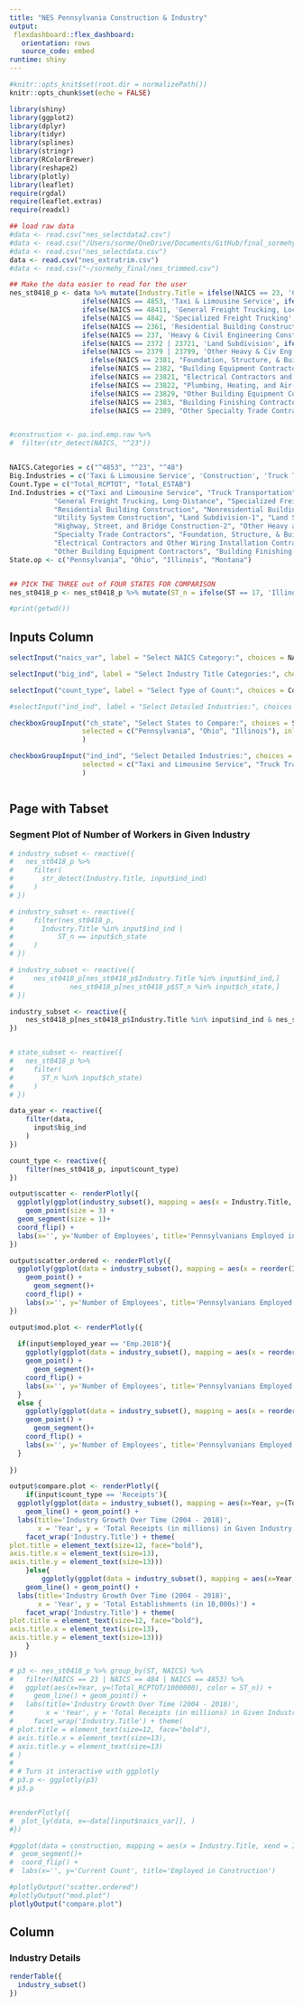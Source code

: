 ---
title: "NES Pennsylvania Construction & Industry"
output: 
 flexdashboard::flex_dashboard:
   orientation: rows
   source_code: embed
runtime: shiny
---

```{r setup, include=FALSE}
#knitr::opts_knit$set(root.dir = normalizePath())
knitr::opts_chunk$set(echo = FALSE)
```


```{r context="setup", include=FALSE}
library(shiny)
library(ggplot2)
library(dplyr)
library(tidyr)
library(splines)
library(stringr)
library(RColorBrewer)
library(reshape2)
library(plotly)
library(leaflet)
require(rgdal)
require(leaflet.extras)
require(readxl)

```


```{r data}

## load raw data
#data <- read.csv("nes_selectdata2.csv")
#data <- read.csv("/Users/sorme/OneDrive/Documents/GitHub/final_sormehy/nes_selectdata.csv")
#data <- read.csv("nes_selectdata.csv")
data <- read.csv("nes_extratrim.csv")
#data <- read.csv("~/sormehy_final/nes_trimmed.csv")

## Make the data easier to read for the user
nes_st0418_p <- data %>% mutate(Industry.Title = ifelse(NAICS == 23, 'Construction',
                  ifelse(NAICS == 4853, 'Taxi & Limousine Service', ifelse(NAICS == 484, 'Truck Transportation', ifelse(NAICS == 4841, 'General Freight Trucking',
                  ifelse(NAICS == 48411, 'General Freight Trucking, Local', ifelse(NAICS == 48412, 'General Freight Trucking, Long-Distance', 
                  ifelse(NAICS == 4842, 'Specialized Freight Trucking', ifelse(NAICS == 236, 'Construction of Buildings', 
                  ifelse(NAICS == 2361, 'Residential Building Construction', ifelse(NAICS == 2362, 'Nonresidential Building Construction', 
                  ifelse(NAICS == 237, 'Heavy & Civil Engineering Construction', ifelse(NAICS == 2371, 'Utility System Construction',
                  ifelse(NAICS == 2372 | 23721, 'Land Subdivision', ifelse(NAICS == 2373 | 23731, 'Highway, Street, & Bridge Construction', 
                  ifelse(NAICS == 2379 | 23799, 'Other Heavy & Civ Eng Construction', ifelse(NAICS == 238, "Specialty Trade Contractors",
                    ifelse(NAICS == 2381, "Foundation, Structure, & Building Exterior Contractors",
                    ifelse(NAICS == 2382, "Building Equipment Contractors",
                    ifelse(NAICS == 23821, "Electrical Contractors and Other Wiring Installation Contractors",
                    ifelse(NAICS == 23822, "Plumbing, Heating, and Air-Conditioning Contractors",
                    ifelse(NAICS == 23829, "Other Building Equipment Contractors",
                    ifelse(NAICS == 2383, "Building Finishing Contractors",
                    ifelse(NAICS == 2389, "Other Specialty Trade Contractors"))))))))))))))))))))))))


#construction <- pa.ind.emp.raw %>%
#  filter(str_detect(NAICS, "^23"))


NAICS.Categories = c("^4853", "^23", "^48")
Big.Industries = c('Taxi & Limousine Service', 'Construction', 'Truck Transportation')
Count.Type = c("Total_RCPTOT", "Total_ESTAB")
Ind.Industries = c("Taxi and Limousine Service", "Truck Transportation", "General Freight Trucking", "General Freight Trucking, Local", 
           "General Freight Trucking, Long-Distance", "Specialized Freight Trucking", "Construction", "Construction of Buildings", 
           "Residential Building Construction", "Nonresidential Building Construction", "Heavy and Civil Engineering Construction",
           "Utility System Construction", "Land Subdivision-1", "Land Subdivision-2", "Highway, Street, and Bridge Construction-1",
           "Highway, Street, and Bridge Construction-2", "Other Heavy and Civil Engineering Construction-1", "Other Heavy and Civil Engineering Construction-2",
           "Specialty Trade Contractors", "Foundation, Structure, & Building Exterior Contractors", "Building Equipment Contractors", 
           "Electrical Contractors and Other Wiring Installation Contractors", "Plumbing, Heating, and Air-Conditioning Contractors",
           "Other Building Equipment Contractors", "Building Finishing Contractors", "Other Specialty Trade Contractors")
State.op <- c("Pennsylvania", "Ohio", "Illinois", "Montana")


## PICK THE THREE out of FOUR STATES FOR COMPARISON
nes_st0418_p <- nes_st0418_p %>% mutate(ST_n = ifelse(ST == 17, 'Illinois', ifelse(ST == 39, 'Ohio', ifelse(ST == 42, 'Pennsylvania', ifelse(ST == 30, 'Montana', 'NaN')))))

#print(getwd())

```

Inputs Column {.sidebar}
-----------------------------------------------------------------------

```{r context="render"}

selectInput("naics_var", label = "Select NAICS Category:", choices = NAICS.Categories)

selectInput("big_ind", label = "Select Industry Title Categories:", choices = Big.Industries)

selectInput("count_type", label = "Select Type of Count:", choices = Count.Type)

#selectInput("ind_ind", label = "Select Detailed Industries:", choices = Ind.Industries)

checkboxGroupInput("ch_state", "Select States to Compare:", choices = State.op,
                  selected = c("Pennsylvania", "Ohio", "Illinois"), inline = TRUE
                  )

checkboxGroupInput("ind_ind", "Select Detailed Industries:", choices = Ind.Industries,
                  selected = c("Taxi and Limousine Service", "Truck Transportation", "Construction"), inline = TRUE
                  )



```


Page with Tabset {.tabset .tabset-fade}
-----------------------------------------------------------------------

### Segment Plot of Number of Workers in Given Industry

```{r context="server"}

# industry_subset <- reactive({
#   nes_st0418_p %>%
#     filter(
#       str_detect(Industry.Title, input$ind_ind)
#     )
# })

# industry_subset <- reactive({
#     filter(nes_st0418_p,
#       Industry.Title %in% input$ind_ind |
#           ST_n == input$ch_state
#     )
# })

# industry_subset <- reactive({
#     nes_st0418_p[nes_st0418_p$Industry.Title %in% input$ind_ind,]
#              nes_st0418_p[nes_st0418_p$ST_n %in% input$ch_state,]
# })

industry_subset <- reactive({
    nes_st0418_p[nes_st0418_p$Industry.Title %in% input$ind_ind & nes_st0418_p$ST_n %in% input$ch_state,]
})


# state_subset <- reactive({
#   nes_st0418_p %>%
#     filter(
#       ST_n %in% input$ch_state)
#     )
# })

data_year <- reactive({
    filter(data, 
      input$big_ind
    )
})

count_type <- reactive({
    filter(nes_st0418_p, input$count_type)
})

output$scatter <- renderPlotly({
  ggplotly(ggplot(industry_subset(), mapping = aes(x = Industry.Title, xend = Industry.Title, y = Emp.2018, yend = 0, color = Industry.Title)) + 
    geom_point(size = 3) +
  geom_segment(size = 1)+
  coord_flip() + 
  labs(x='', y='Number of Employees', title='Pennsylvanians Employed in Given Industry'))
})

output$scatter.ordered <- renderPlotly({
  ggplotly(ggplot(data = industry_subset(), mapping = aes(x = reorder(Industry.Title, -Emp.2018), xend = reorder(Industry.Title, -Emp.2018), y = Emp.2018, yend = 0, color = Industry.Title)) + 
    geom_point() +
      geom_segment()+
    coord_flip() + 
    labs(x='', y='Number of Employees', title='Pennsylvanians Employed in Given Industry') + theme(legend.position = "none"))
})

output$mod.plot <- renderPlotly({
  
  if(input$employed_year == "Emp.2018"){
    ggplotly(ggplot(data = industry_subset(), mapping = aes(x = reorder(Industry.Title, -Emp.2018), xend = reorder(Industry.Title, -Emp.2018), y = Emp.2018, yend = 0, color = Industry.Title)) + 
    geom_point() +
      geom_segment()+
    coord_flip() + 
    labs(x='', y='Number of Employees', title='Pennsylvanians Employed in Given Industry') + theme(legend.position = "none"))
  }
  else {
    ggplotly(ggplot(data = industry_subset(), mapping = aes(x = reorder(Industry.Title, -Emp.2028), xend = reorder(Industry.Title, -Emp.2028), y = Emp.2028, yend = 0, color = Industry.Title)) + 
    geom_point() +
      geom_segment()+
    coord_flip() + 
    labs(x='', y='Number of Employees', title='Pennsylvanians Employed in Given Industry') + theme(legend.position = "none"))
  }
    
})

output$compare.plot <- renderPlotly({
    if(input$count_type == 'Receipts'){
  ggplotly(ggplot(data = industry_subset(), mapping = aes(x=Year, y=(Total_RCPTOT/1000000), color = ST_n)) +
    geom_line() + geom_point() +
  labs(title='Industry Growth Over Time (2004 - 2018)', 
       x = 'Year', y = 'Total Receipts (in millions) in Given Industry and State') +
    facet_wrap('Industry.Title') + theme(
plot.title = element_text(size=12, face="bold"),
axis.title.x = element_text(size=13),
axis.title.y = element_text(size=13)))
    }else{
        ggplotly(ggplot(data = industry_subset(), mapping = aes(x=Year, y=(Total_ESTAB/10000), color = ST_n)) +
    geom_line() + geom_point() +
  labs(title='Industry Growth Over Time (2004 - 2018)', 
       x = 'Year', y = 'Total Establishments (in 10,000s)') +
    facet_wrap('Industry.Title') + theme(
plot.title = element_text(size=12, face="bold"),
axis.title.x = element_text(size=13),
axis.title.y = element_text(size=13)))
    }
})

# p3 <- nes_st0418_p %>% group_by(ST, NAICS) %>%
#   filter(NAICS == 23 | NAICS == 484 | NAICS == 4853) %>%
#   ggplot(aes(x=Year, y=(Total_RCPTOT/1000000), color = ST_n)) +
#     geom_line() + geom_point() +
#   labs(title='Industry Growth Over Time (2004 - 2018)',
#        x = 'Year', y = 'Total Receipts (in millions) in Given Industry and State') +
#     facet_wrap('Industry.Title') + theme(
# plot.title = element_text(size=12, face="bold"),
# axis.title.x = element_text(size=13),
# axis.title.y = element_text(size=13)
# )
# 
# # Turn it interactive with ggplotly
# p3.p <- ggplotly(p3)
# p3.p


#renderPlotly({
#  plot_ly(data, x=~data[[input$naics_var]], )
#})

#ggplot(data = construction, mapping = aes(x = Industry.Title, xend = Industry.Title, y = Emp.2018, yend = 0)) + geom_point() +
#  geom_segment()+
#  coord_flip() + 
#  labs(x='', y='Current Count', title='Employed in Construction')

```

```{r context="render"}
#plotlyOutput("scatter.ordered")
#plotlyOutput("mod.plot")
plotlyOutput("compare.plot")
```


Column {data-width=350}
-----------------------------------------------------------------------

### Industry Details {data-width=400}

```{r}
renderTable({
  industry_subset()
})
```



